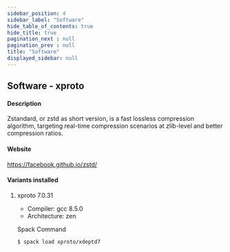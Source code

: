 ```yaml
---
sidebar_position: 4
sidebar_label: "Software"
hide_table_of_contents: true
hide_title: true
pagination_next : null
pagination_prev : null
title: "Software"
displayed_sidebar: null
---
```


## Software - xproto


#### Description
Zstandard, or zstd as short version, is a fast lossless compression algorithm, targeting real-time compression scenarios at zlib-level and better compression ratios.

#### Website
https://facebook.github.io/zstd/

#### Variants installed

1. xproto 7.0.31

    - Compiler: gcc 8.5.0
    - Architecture: zen

    Spack Command
    ```bash
    $ spack load xproto/xdeptd7
    ```
